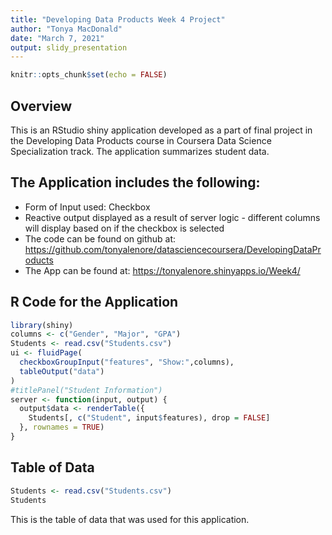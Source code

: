 ```yaml
---
title: "Developing Data Products Week 4 Project"
author: "Tonya MacDonald"
date: "March 7, 2021"
output: slidy_presentation
---
```


```r
knitr::opts_chunk$set(echo = FALSE)
```

## Overview

This is an RStudio shiny application developed as a part of final project in the Developing Data Products course in Coursera Data Science Specialization track. The application summarizes student data. 

## The Application includes the following:

- Form of Input used: Checkbox
- Reactive output displayed as a result of server logic - different columns will display based on if the checkbox is selected
- The code can be found on github at: <https://github.com/tonyalenore/datasciencecoursera/DevelopingDataProducts>
- The App can be found at: <https://tonyalenore.shinyapps.io/Week4/>

## R Code for the Application

```r
library(shiny)
columns <- c("Gender", "Major", "GPA")
Students <- read.csv("Students.csv")
ui <- fluidPage(
  checkboxGroupInput("features", "Show:",columns),
  tableOutput("data")
)
#titlePanel("Student Information")
server <- function(input, output) {
  output$data <- renderTable({
    Students[, c("Student", input$features), drop = FALSE]
  }, rownames = TRUE)
}
```

## Table of Data 

```r
Students <- read.csv("Students.csv")
Students
```

This is the table of data that was used for this application.
